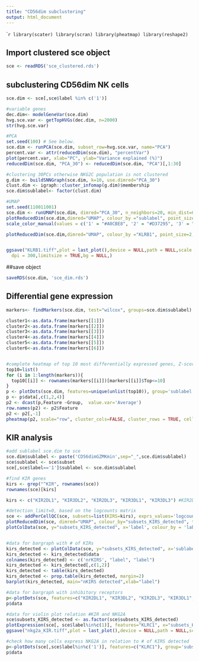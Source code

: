 ---
title: "CD56dim subclustering"
output: html_document
---

````{r setup, include=FALSE, warning=FALSE, message=FALSE, error=FALSE}
library(scater)
library(scran)
library(pheatmap)
library(reshape2)
```


## Import clustered sce object
```{r import object}
sce <- readRDS('sce_clustered.rds')
```

## subclustering CD56dim NK cells
```{r recluster}
sce.dim <- sce[,sce$label %in% c('1')]

#variable genes
dec.dim<- modelGeneVar(sce.dim)
hvg.sce.var <- getTopHVGs(dec.dim, n=2000)
str(hvg.sce.var)

#PCA
set.seed(100) # See below.
sce.dim <- runPCA(sce.dim, subset_row=hvg.sce.var, name="PCA")
percent.var <- attr(reducedDim(sce.dim), "percentVar")
plot(percent.var, xlab="PC", ylab="Variance explained (%)")
reducedDim(sce.dim, "PCA_30") <- reducedDim(sce.dim, "PCA")[,1:30]

#clustering 30PCs otherwise NKG2C population is not clustered
g.dim <- buildSNNGraph(sce.dim, k=10, use.dimred="PCA_30")
clust.dim <- igraph::cluster_infomap(g.dim)$membership
sce.dim$sublabel<- factor(clust.dim)

#UMAP
set.seed(110011001)
sce.dim <- runUMAP(sce.dim, dimred="PCA_30", n_neighbors=20, min_dist=0.1, name="UMAP")
plotReducedDim(sce.dim,dimred="UMAP", colour_by ="sublabel", point_size=2, text_by = 'sublabel')+ theme(text = element_text(size = 13), axis.text=element_text(size=13)) +
scale_color_manual(values = c('1' = "#A0CBE8", '2' = "#D37295", '3' = "#8CD17D", '4'='#F1CE63', '5'='#79706E', '6'='#499894'),aesthetics = "fill")

plotReducedDim(sce.dim,dimred="UMAP", colour_by ="KLRB1", point_size=2, text_by = 'sublabel')+ theme(text = element_text(size = 15), axis.text=element_text(size=15))


ggsave("KLRB1.tiff",plot = last_plot(),device = NULL,path = NULL,scale = 1,width = 6,height = 5,
  dpi = 300,limitsize = TRUE,bg = NULL,)

```

##save object
```{r}
saveRDS(sce.dim, 'sce_dim.rds')
```

## Differential gene expression

```{r find differentially expressed genes}
markers<- findMarkers(sce.dim, test="wilcox", groups=sce.dim$sublabel)

cluster1<-as.data.frame(markers[[1]])
cluster2<-as.data.frame(markers[[2]])
cluster3<-as.data.frame(markers[[3]])
cluster4<-as.data.frame(markers[[4]])
cluster5<-as.data.frame(markers[[5]])
cluster6<-as.data.frame(markers[[6]])


#complete heatmap of top 10 most differentially expressed genes, Z-score
top10=list()
for (i in 1:length(markers)){
  top10[[i]] <- rownames(markers[[i]])[markers[[i]]$Top<=10]
}
p <- plotDots(sce.dim, features=unique(unlist(top10)), group='sublabel')
p <- p$data[,c(1,2,4)]
p2 <- dcast(p,Feature ~Group,  value.var='Average')
row.names(p2) <- p2$Feature
p2 <- p2[,-1]
pheatmap(p2, scale="row", cluster_cols=FALSE, cluster_rows = TRUE, cellwidth=7, cellheight = 7, fontsize_row=7, fontsize_col=7)
```

## KIR analysis

```{r KIR expression}
#add sublabel sce.dim to sce
sce.dim$sublabel <- paste('CD56dimGZMKmin',sep="_",sce.dim$sublabel)
sce$sublabel <- sce$subset
sce[,sce$label=='1']$sublabel <- sce.dim$sublabel

#find KIR genes
kirs <- grep("^KIR", rownames(sce))
rownames(sce)[kirs]

kirs <- c("KIR2DL1", "KIR3DL2", "KIR2DL3", "KIR3DL1", "KIR3DL3") #KIR2DL4 excluded = activating KIR

#detection_limit=0, based on the logcounts matrix
sce <- addPerCellQC(sce, subsets=list(KIRS=kirs), exprs_values='logcounts', detection_limit=0)
plotReducedDim(sce, dimred="UMAP", colour_by="subsets_KIRS_detected", text_by="label")
plotColData(sce, y="subsets_KIRS_detected", x='label', colour_by = 'label')


#data for bargraph with # of KIRs
kirs_detected <- plotColData(sce, y="subsets_KIRS_detected", x='sublabel', colour_by = 'sublabel')
kirs_detected <- kirs_detected$data
colnames(kirs_detected) <- c('nrKIRS', "label", "label")
kirs_detected <- kirs_detected[,c(1,2)]
kirs_detected <- table(kirs_detected)
kirs_detected <- prop.table(kirs_detected, margin=2)
barplot(kirs_detected, main="nKIRS detected",xlab="label")

#data for bargraph with inhibitory receptors
p<-plotDots(sce, features=c("KIR2DL1", "KIR3DL2", "KIR2DL3", "KIR3DL1", "KIR3DL3", "KLRC1"), group='sublabel')+geom_point(aes(size=pct.exp), shape = 21, colour="black", stroke=0.5)
p$data

#data for violin plot relation #KIR and NKG2A
sce$subsets_KIRS_detected <- as.factor(sce$subsets_KIRS_detected)
plotExpression(sce[, sce$label%in%c(1)], features="KLRC1", x="subsets_KIRS_detected", colour_by="subset")+ theme(text = element_text(size = 15),axis.text=element_text(size=13))
ggsave("nkg2a_KIR.tiff",plot = last_plot(),device = NULL,path = NULL,scale = 1,width = 6,height = 4, units = c("in", "cm", "mm", "px"),dpi =300,limitsize = TRUE,bg = NULL,)

#check how many cells express NKG2A in relation to # of KIRS detected
p<-plotDots(sce[,sce$label%in%c('1')], features=c("KLRC1"), group='subsets_KIRS_detected')
p$data

```

